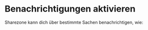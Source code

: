 
# Benachrichtigungen aktivieren

Sharezone kann dich über bestimmte Sachen benachrichtigen, wie:

<Cards>
  <Cards.Card
    title="Offene Hausaufgaben"
    href="/app-settings/notifications/open-homework"
  />
  <Cards.Card title="Kommentare" href="/app-settings/notifications/comments" />
  <Cards.Card title="Infozettel" href="/app-settings/notifications/infopages" />
</Cards>
